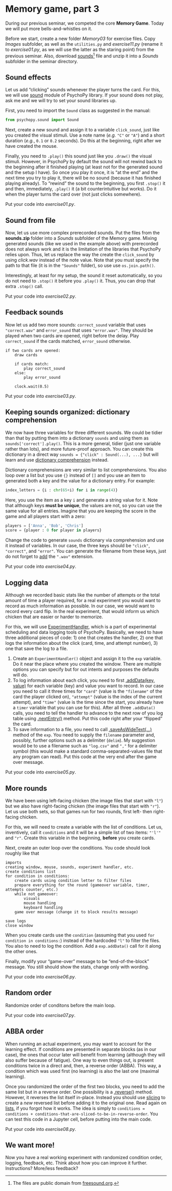 # Memory game, part 3 {#seminar11}

During our previous seminar, we competed the core **Memory Game**. Today we will put more bells-and-whistles on it.

Before we start, create a new folder _Memory03_ for exercise files. Copy _Images_ subfolder, as well as the `utilities.py` and _exercise11.py_ (rename it to _exercise01.py_, as we will use the latter as the staring point) from the previous seminar. Also, download [sounds](material/sound.zip)^[The files are public domain  from [freesound.org](https://freesound.org/).] file and unzip it into a _Sounds_ subfolder in the seminar directory. 

## Sound effects
Let us add "clicking" sounds whenever the player turns the card. For this, we will use [sound](https://psychopy.org/api/sound.html#ptb-sound) module of PsychoPy library. If your sound does not play, ask me and we will try to set your sound libraries up.

First, you need to import the `Sound` class as suggested in the manual:
```python
from psychopy.sound import Sound
```

Next, create a new sound and assign it to a variable `click_sound`, just like you created the visual stimuli. Use a note name (_e.g._ `"C"` or `"A"`) and a short duration (_e.g._, `0.1` or `0.2` seconds). Do this at the beginning, right after we have created the mouse.

Finally, you need to `.play()` this sound just like you `.draw()` the visual stimuli. However, in PsychoPy by default the sound will not rewind back to the beginning after it finished playing (at least not for the generated sound and the setup I have). So once you play it once, it is "at the end" and the next time you try to play it, there will be no sound (because it has finished playing already). To "rewind" the sound to the beginning, you first `.stop()` it and then, immediately, `.play()` it (a bit counterintuitive but works). Do it when the player turns the card over (not just clicks somewhere).


::: {.infobox .program}
Put your code into _exercise01.py_.
:::

## Sound from file
Now, let us use more complex prerecorded sounds. Put the files from the **sounds.zip** folder into a _Sounds_ subfolder of the Memory game. Mixing generated sounds (like we used in the example above) with prerecorded does not always work and it is the limitation of the libraries that PsychoPy relies upon. Thus, let us replace the way the create the `click_sound` by using _click.wav_ instead of the note value. Note that you must specify the path to that file (it is in the `"Sounds"` folder), so use use `os.join.path()`.

Interestingly, at least for my setup, the sound it reset automatically, so you do not need to `.stop()` it before you `.play()` it. Thus, you can drop that extra `.stop()` call.

::: {.infobox .program}
Put your code into _exercise02.py_.
:::

## Feedback sounds
Now let us add two more sounds: `correct_sound` variable that uses `"correct.wav"` and `error_sound` that uses `"error.wav"`. They should be played when two cards are opened, right before the delay. Play `correct_sound` if the cards matched, `error_sound` otherwise.

```
if two cards are opened:
    draw cards
    
    if cards match:
        play correct_sound
    else:
        play error_sound
        
    clock.wait(0.5)
```

::: {.infobox .program}
Put your code into _exercise03.py_.
:::

## Keeping sounds organized: dictionary comprehension
We now have three variables for three different sounds. We could be tidier than that by putting them into a dictionary `sounds` and using them as `sounds['correct'].play()`. This is a more general, tidier (just one variable rather than lots), and more future-proof approach. You can create this dictionary in a direct way `sounds = {"click" : Sound(...), ...}` but will learn and use [dictionary comprehension](https://www.python.org/dev/peps/pep-0274/) instead.

Dictionary comprehensions are very similar to list comprehensions. You also loop over a list but you use `{}` instead of `[]` and you use an item to generated both a key and the value for a dictionary entry. For example:
```python
index_letters = {i : chr(65+i) for i in range(4)}
```

Here, you use the item as a key `i` and generate a string value for it. Note that although keys **must be unique**, the values are not, so you can use the same value for all entries. Imagine that you are keeping the score in the game and all players start with a zero:
```python
players = ['Anna', 'Bob', 'Chris']
score = {player : 0 for player in players}
```

Change the code to generate `sounds` dictionary via comprehension and use it instead of variables. In our case, the three keys should be `"click"`, `"correct"`, and `"error"`. You can generate the filename from these keys, just do not forget to [add](https://www.w3schools.com/python/gloss_python_string_concatenation.asp) the `".wav"` extension.

::: {.infobox .program}
Put your code into _exercise04.py_.
:::

## Logging data
Although we recorded basic stats like the number of attempts or the total amount of time a player required, for a real experiment you would want to record as much information as possible. In our case, we would want to record every card flip. In the real experiment, that would inform us which chicken that are easier or harder to memorize.

For this, we will use [ExperimentHandler](https://psychopy.org/api/data.html#experimenthandler), which is a part of experimental scheduling and data logging tools of PsychoPy. Basically, we need to have three additional pieces of code: 1) one that creates the handler, 2) one that logs the information about the click (card, time, and attempt number), 3) one that save the log to a file.

1. Create an `ExperimentHandler()` object and assign it to the `exp` variable. Do it near the place where you created the window. There are multiple options you can specify but for out intents and purposes the defaults will do.
2. To log information about each click, you need to first [.addData(key, value)](https://psychopy.org/api/data.html#psychopy.data.TrialHandler.addData) for each variable (key) and value you want to record. In our case you need to call it three times for `"card"` (value is the `"filename"` of the card the player clicked on), `"attempt"` (value is the index of the current attempt), and `"time"` (value is the time since the start, you already have a `timer` variable that you can use for this). After all three `.addData()` calls, you need to tell the handler to advance to the next row of you log table using [.nextEntry()](https://psychopy.org/api/data.html#psychopy.data.ExperimentHandler.nextEntry) method. Put this code right after your "flipped" the card.
3. To save information to a file, you need to call [.saveAsWideText(...)](https://psychopy.org/api/data.html#psychopy.data.ExperimentHandler.saveAsWideText) method of the `exp`. You need to supply the `filename` parameter and, possibly, further options such as a delimiter (`delim`). My suggestion would be to use a filename such as `"log.csv"` and `","` for a delimiter symbol (this would make a standard comma-separated-values file that any program can read). Put this code at the very end after the game over message.

::: {.infobox .program}
Put your code into _exercise05.py_.
:::

## More rounds
We have been using left-facing chicken  (the image files that start with `"l"`) but we also have right-facing chicken (the image files that start with `"r"`). Let us use both sets, so that games run for two rounds, first left- then right-facing chicken. 

For this, we will need to create a variable with the list of conditions. Let us, inventively, call it `conditions` and it will be a simple list of two items: `"'l'"` and `"r"`. Create this variable in the beginning, **before** you create cards.

Next, create an outer loop over the conditions. You code should look roughly like that
```
imports
creating window, mouse, sounds, experiment handler, etc.
create conditions list
for condition in conditions:
    create cards using condition letter to filter files
    prepare everything for the round (gameover variable, timer, attempts counter, etc.)
    while not gameover:
        visuals
        mouse handling
        keyboard handling
    game over message (change it to block results message)
        
save logs
close window
```

When you create cards use the `condition` (assuming that you used `for condition in conditions:`) instead of the hardcoded `"l"` to filter the files. You also to need to log the condition. Add a `exp.addData()` call for it along the other ones.

Finally, modify your "game-over" message to be "end-of-the-block" message. You still should show the stats, change only with wording.

::: {.infobox .program}
Put your code into _exercise06.py_.
:::

## Random order
Randomize order of conditons before the main loop.

::: {.infobox .program}
Put your code into _exercise07.py_.
:::

## ABBA order
When running an actual experiment, you may want to account for the learning effect. If conditions are presented in separate blocks (as in our case), the ones that occur later will benefit from learning (although they will also suffer because of fatigue). One way to even things out, is present conditions twice in a direct and, then, a reverse order (ABBA). This way, a condition which was used first (no learning) is also the last one (maximal learning).

Once you randomized the order of the first two blocks, you need to add the same list but in a reverse order. One possibility is a [.reverse()](https://docs.python.org/3/tutorial/datastructures.html) method. However, it reverses the list itself in-place. Instead you should use [slicing](https://docs.python.org/3/reference/expressions.html?highlight=slicing#slicings) to create a _new_ reversed list before adding it to the original one. Read again on [lists](#lists), if you forgot how it works. The idea is simply to `conditions = conditions + conditions-that-are-sliced-to-be-in-reverse-order`. You can test this code in a Jupyter cell, before putting into the main code.

::: {.infobox .program}
Put your code into _exercise08.py_.
:::

## We want more!
Now you have a real working experiment with randomized condition order, logging, feedback, etc. Think about how you can improve it further. Instructions? More/less feedback?


